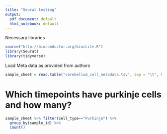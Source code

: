 ```yaml
---
title: "Seurat testing"
output:
  pdf_document: default
  html_notebook: default
---
```



Necessary libraries
```r
source("http://bioconductor.org/biocLite.R")
library(Seurat)
library(tidyverse)
```

Load Meta data as provided from authors
```r
sample_sheet = read.table("cerebellum_cell_metadata.tsv", sep = "\t", header = TRUE)
```


# Which timepoints have purkinje cells and how many?
```r
sample_sheet %>% filter(cell_type=="Purkinje") %>%
  group_by(sample_id) %>%
  count()
```

